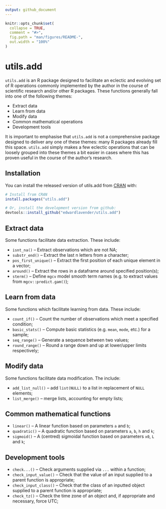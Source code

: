```yaml
---
output: github_document
---
```


```r
knitr::opts_chunk$set(
  collapse = TRUE,
  comment = "#>",
  fig.path = "man/figures/README-",
  out.width = "100%"
)
```

# utils.add

<!-- badges: start -->
<!-- badges: end -->

`utils.add` is an R package designed to facilitate an eclectic and evolving set of R operations commonly implemented by the author in the course of scientific research and/or other R packages. These functions generally fall into one of the following themes:

* Extract data
* Learn from data
* Modify data
* Common mathematical operations
* Development tools

It is important to emphasise that `utils.add` is not a comprehensive package designed to deliver any one of these themes: many R packages already fill this space. `utils.add` simply makes a few eclectic operations that can be loosely grouped into these themes a bit easier in cases where this has proven useful in the course of the author's research. 

## Installation

You can install the released version of utils.add from [CRAN](https://CRAN.R-project.org) with:

``` r
# Install from CRAN
install.packages("utils.add")
```

``` r
# Or, install the development version from github:
devtools::install_github("edwardlavender/utils.add")
```

## Extract data

Some functions facilitate data extraction. These include: 
  
  * `isnt_na()` -- Extract observations which are not NA;
  * `substr_end()` -- Extract the last n letters from a character;
  * `pos_first_unique()` -- Extract the first position of each unique element in a vector;
  * `around()` -- Extract the rows in a dataframe around specified position(s);
  * `sterm()` -- Define `mgcv` model smooth term names (e.g. to extract values from `mgcv::predict.gam()`);

## Learn from data

Some functions which facilitate learning from data. These include: 

  * `count_if()` -- Count the number of observations which meet a specified condition;
  * `basic_stats()` -- Compute basic statistics (e.g. `mean`, `mode`, etc.) for a sample;
  * `seq_range()` -- Generate a sequence between two values; 
  * `round_range()` -- Round a range down and up at lower/upper limits respectively;
  
## Modify data

Some functions facilitate data modification. The include: 

  * `add_list_null()` -- add `list(NULL)` to a list in replacement of `NULL` elements;
  * `list_merge()` -- merge lists, accounting for empty lists;

## Common mathematical functions

* `linear()` -- A linear function based on parameters `a` and `b`;
* `quadratic()` -- A quadratic function based on parameters `a`, `b`, `h` and `k`;
* `sigmoid()` -- A (centred) sigmoidal function based on parameters `x0`, `L` and `k`;

## Development tools

* `check...()` -- Check arguments supplied via `...` within a function;
* `check_input_value()` -- Check that the value of an input supplied to a parent function is appropriate;
* `check_input_class()` -- Check that the class of an inputted object supplied to a parent function is appropriate;
* `check_tz()` -- Check the time zone of an object and, if appropriate and necessary, force UTC;

